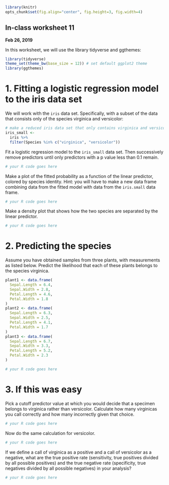 ```r
library(knitr)
opts_chunk$set(fig.align="center", fig.height=3, fig.width=4)
```
## In-class worksheet 11
**Feb 26, 2019**

In this worksheet, we will use the library tidyverse and ggthemes:
```r
library(tidyverse)
theme_set(theme_bw(base_size = 12)) # set default ggplot2 theme
library(ggthemes)
```


# 1. Fitting a logistic regression model to the iris data set

We will work with the `iris` data set. Specifically, with a subset of the data that consists only of the species virginica and versicolor:
```r
# make a reduced iris data set that only contains virginica and versicolor species
iris_small <- 
  iris %>%
  filter(Species %in% c("virginica", "versicolor"))
```

Fit a logistic regression model to the `iris_small` data set. Then successively remove predictors until only predictors with a p value less than 0.1 remain.
```r
# your R code goes here
```

Make a plot of the fitted probability as a function of the linear predictor, colored by species identity. Hint: you will have to make a new data frame combining data from the fitted model with data from the `iris.small` data frame.

```r
# your R code goes here
```

Make a density plot that shows how the two species are separated by the linear predictor.
```r
# your R code goes here
```

# 2. Predicting the species

Assume you have obtained samples from three plants, with measurements as listed below. Predict the likelihood that each of these plants belongs to the species virginica.
```r
plant1 <- data.frame(
  Sepal.Length = 6.4,
  Sepal.Width = 2.8,
  Petal.Length = 4.6,
  Petal.Width = 1.8
)
plant2 <- data.frame(
  Sepal.Length = 6.3,
  Sepal.Width = 2.5,
  Petal.Length = 4.1,
  Petal.Width = 1.7
)
plant3 <- data.frame(
  Sepal.Length = 6.7,
  Sepal.Width = 3.3,
  Petal.Length = 5.2,
  Petal.Width = 2.3
)
```

```r
# your R code goes here
```


# 3. If this was easy

Pick a cutoff predictor value at which you would decide that a specimen belongs to virginica rather than versicolor. Calculate how many virginicas you call correctly and how many incorrectly given that choice.

```r
# your R code goes here
```

Now do the same calculation for versicolor.
```r
# your R code goes here
```

If we define a call of virginica as a positive and a call of versicolor as a negative, what are the true positive rate (sensitivity, true positives divided by all possible positives) and the true negative rate (specificity, true negatives divided by all possible negatives) in your analysis?
```r
# your R code goes here
```
